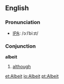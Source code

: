 ==English==
===Pronunciation===
*[[IPA]]: /ɔːlˈbiːɪt/
===Conjunction===
'''albeit'''
# [[although]]

[[et:Albeit]]
[[io:Albeit]]
[[pt:Albeit]]